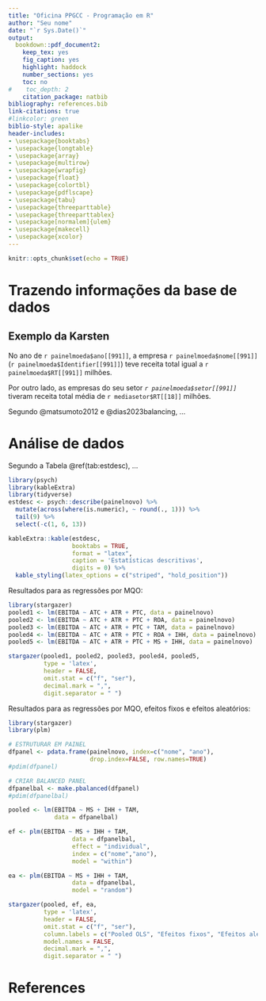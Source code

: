 ```yaml
---
title: "Oficina PPGCC - Programação em R"
author: "Seu nome"
date: "`r Sys.Date()`"
output:
  bookdown::pdf_document2:
    keep_tex: yes
    fig_caption: yes
    highlight: haddock
    number_sections: yes
    toc: no
#    toc_depth: 2
    citation_package: natbib
bibliography: references.bib
link-citations: true
#linkcolor: green
biblio-style: apalike
header-includes:
- \usepackage{booktabs}
- \usepackage{longtable}
- \usepackage{array}
- \usepackage{multirow}
- \usepackage{wrapfig}
- \usepackage{float}
- \usepackage{colortbl}
- \usepackage{pdflscape}
- \usepackage{tabu}
- \usepackage{threeparttable}
- \usepackage{threeparttablex}
- \usepackage[normalem]{ulem}
- \usepackage{makecell}
- \usepackage{xcolor}
---
```


```r
knitr::opts_chunk$set(echo = TRUE)
```

# Trazendo informações da base de dados

## Exemplo da Karsten

No ano de `r painelmoeda$ano[[991]]`, a empresa `r painelmoeda$nome[[991]]` (`r painelmoeda$Identifier[[991]]`) teve receita total igual a `r painelmoeda$RT[[991]]` milhões.

Por outro lado, as empresas do seu setor *`r painelmoeda$setor[[991]]`* tiveram receita total média de `r mediasetor$RT[[18]]` milhões.

Segundo @matsumoto2012 e @dias2023balancing, ...

# Análise de dados

Segundo a Tabela \@ref(tab:estdesc), ...

```r
library(psych)
library(kableExtra)
library(tidyverse)
estdesc <- psych::describe(painelnovo) %>%
  mutate(across(where(is.numeric), ~ round(., 1))) %>%
  tail(9) %>%
  select(-c(1, 6, 13))

kableExtra::kable(estdesc, 
                  booktabs = TRUE, 
                  format = "latex",
                  caption = 'Estatísticas descritivas',
                  digits = 0) %>%
  kable_styling(latex_options = c("striped", "hold_position"))
```

Resultados para as regressões por MQO:

```r
library(stargazer)
pooled1 <- lm(EBITDA ~ ATC + ATR + PTC, data = painelnovo)
pooled2 <- lm(EBITDA ~ ATC + ATR + PTC + ROA, data = painelnovo)
pooled3 <- lm(EBITDA ~ ATC + ATR + PTC + TAM, data = painelnovo)
pooled4 <- lm(EBITDA ~ ATC + ATR + PTC + ROA + IHH, data = painelnovo)
pooled5 <- lm(EBITDA ~ ATC + ATR + PTC + MS + IHH, data = painelnovo)

stargazer(pooled1, pooled2, pooled3, pooled4, pooled5,
          type = 'latex', 
          header = FALSE,
          omit.stat = c("f", "ser"),
          decimal.mark = ",",
          digit.separator = " ")
```

Resultados para as regressões por MQO, efeitos fixos e efeitos aleatórios:

```r
library(stargazer)
library(plm)

# ESTRUTURAR EM PAINEL
dfpanel <- pdata.frame(painelnovo, index=c("nome", "ano"),
                       drop.index=FALSE, row.names=TRUE)
#pdim(dfpanel)

# CRIAR BALANCED PANEL
dfpanelbal <- make.pbalanced(dfpanel)
#pdim(dfpanelbal)

pooled <- lm(EBITDA ~ MS + IHH + TAM,
             data = dfpanelbal)

ef <- plm(EBITDA ~ MS + IHH + TAM,
                  data = dfpanelbal,
                  effect = "individual",
                  index = c("nome","ano"),
                  model = "within")

ea <- plm(EBITDA ~ MS + IHH + TAM,
                  data = dfpanelbal,
                  model = "random")

stargazer(pooled, ef, ea,
          type = 'latex', 
          header = FALSE,
          omit.stat = c("f", "ser"),
          column.labels = c("Pooled OLS", "Efeitos fixos", "Efeitos aleatórios"),
          model.names = FALSE,
          decimal.mark = ",",
          digit.separator = " ")
```

# References
